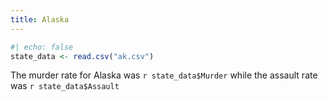 ```yaml
---
title: Alaska
---
```



```r
#| echo: false
state_data <- read.csv("ak.csv")
```

The murder rate for Alaska was `r state_data$Murder` while the assault rate was `r state_data$Assault`
